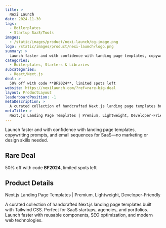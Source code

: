 ```yaml
---
title: >
  Nexi Launch
date: 2024-11-30
tags:
  - Boilerplates
  - Startup SaaS/Tools
images:
  - /static/images/product/nexi-launch/og-image.png
logo: /static/images/product/nexi-launch/logo.png
summary: >
  Launch faster and with confidence with landing page templates, copywriting prompts, and email sequences for SaaS—no marketing or design skills needed.
categories:
  - Boilerplates, Starters & Libraries
subcategories:
  - React/Next.js
deal: >
  50% off with code **BF2024**, limited spots left
website: https://nexilaunch.com/?ref=rare-big-deal
layout: ProductLayout
leaderboardPosition: -1
metaDescription: >
  A curated collection of handcrafted Next.js landing page templates built with Tailwind CSS. Perfect for SaaS startups, agencies, and portfolios. Launch faster with reusable components, SEO optimization, and modern web technologies.
metaTitle: >
  Next.js Landing Page Templates | Premium, Lightweight, Developer-Friendly
---
```

Launch faster and with confidence with landing page templates, copywriting prompts, and email sequences for SaaS—no marketing or design skills needed.

## Rare Deal

50% off with code **BF2024**, limited spots left

## Product Details

Next.js Landing Page Templates | Premium, Lightweight, Developer-Friendly

A curated collection of handcrafted Next.js landing page templates built with Tailwind CSS. Perfect for SaaS startups, agencies, and portfolios. Launch faster with reusable components, SEO optimization, and modern web technologies.
